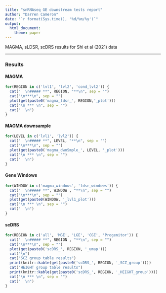 ```yaml
---
title: "snRNAseq GE downstream tests report"
author: "Darren Cameron"
date: "`r format(Sys.time(), '%d/%m/%y')`"
output: 
  html_document:
    theme: paper
---
```


MAGMA, sLDSR, scDRS results for Shi et al (2021) data

*** 

### **Results** {.tabset}

#### **MAGMA** {.tabset}

```r
for(REGION in c('lvl1', 'lvl2', 'cond_lvl2')) {
  cat("  \n##### **", REGION, "**\n", sep = "")
  cat("\n***\n", sep = "")
  plot(get(paste0('magma_ldsr_', REGION,'_plot')))
  cat("\n *** \n", sep = "")
  cat("  \n")
}
```


#### **MAGMA downsample** {.tabset}

```r
for(LEVEL in c('lvl1', 'lvl2')) {
  cat("  \n##### **", LEVEL, "**\n", sep = "")
  cat("\n***\n", sep = "")
  plot(get(paste0('magma_dwnSmple_', LEVEL, '_plot')))
  cat("\n *** \n", sep = "")
  cat("  \n")
}
```

#### **Gene Windows** {.tabset}

```r
for(WINDOW in c('magma_windows', 'ldsr_windows')) {
  cat("  \n##### **", WINDOW , "**\n", sep = "")
  cat("\n***\n", sep = "")
  plot(get(paste0(WINDOW, '_lvl1_plot')))
  cat("\n *** \n", sep = "")
  cat("  \n")
}
```

#### **scDRS** {.tabset}

```r
for(REGION in c('all', 'MGE', 'LGE', 'CGE', 'Progenitor')) {
  cat("  \n##### **", REGION , "**\n", sep = "")
  cat("\n***\n", sep = "")
  plot(get(paste0('scDRS_', REGION, '_umap')))
  cat("\n")
  cat("SCZ group table results")
  print(knitr::kable(get(paste0('scDRS_', REGION, '_SCZ_group'))))
  cat("HEIGHT group table results")
  print(knitr::kable(get(paste0('scDRS_', REGION, '_HEIGHT_group'))))
  cat("\n *** \n", sep = "")
  cat("  \n")
}
```

